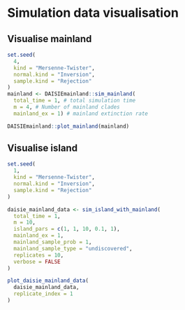 # Simulation data visualisation {#simulation_data_visualisation}

## Visualise mainland {#visualise-mainland}
```r
set.seed(
  4,
  kind = "Mersenne-Twister",
  normal.kind = "Inversion",
  sample.kind = "Rejection"
)
mainland <- DAISIEmainland::sim_mainland(
  total_time = 1, # total simulation time
  m = 4, # Number of mainland clades
  mainland_ex = 1) # mainland extinction rate

DAISIEmainland::plot_mainland(mainland)
```

## Visualise island {#visualise-island}

```r
set.seed(
  1,
  kind = "Mersenne-Twister",
  normal.kind = "Inversion",
  sample.kind = "Rejection"
)

daisie_mainland_data <- sim_island_with_mainland(
  total_time = 1,
  m = 10,
  island_pars = c(1, 1, 10, 0.1, 1),
  mainland_ex = 1,
  mainland_sample_prob = 1,
  mainland_sample_type = "undiscovered",
  replicates = 10,
  verbose = FALSE
)

plot_daisie_mainland_data(
  daisie_mainland_data,
  replicate_index = 1
)
```
